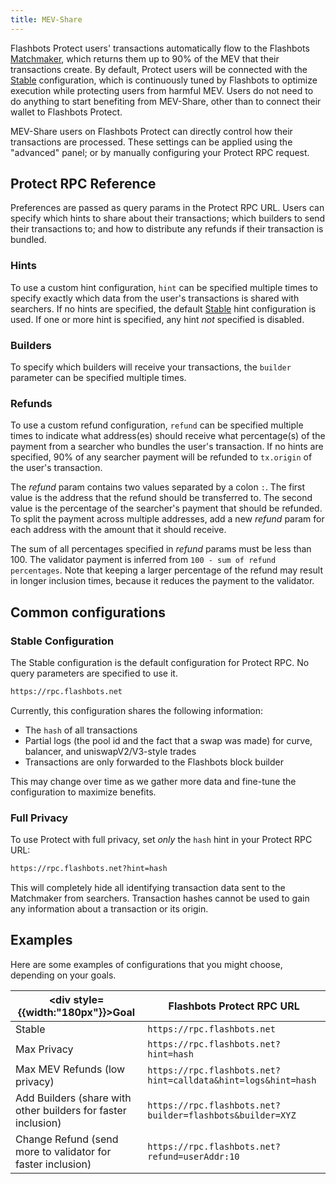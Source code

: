 ```yaml
---
title: MEV-Share
---
```



Flashbots Protect users' transactions automatically flow to the Flashbots [Matchmaker](/flashbots-mev-share/overview#what-is-a-matchmaker), which returns them up to 90% of the MEV that their transactions create. By default, Protect users will be connected with the [Stable](/flashbots-protect/rpc/mev-share#stable-configuration) configuration, which is continuously tuned by Flashbots to optimize execution while protecting users from harmful MEV. Users do not need to do anything to start benefiting from MEV-Share, other than to connect their wallet to Flashbots Protect.

MEV-Share users on Flashbots Protect can directly control how their transactions are processed. These settings can be applied using the "advanced" panel; or by manually configuring your Protect RPC request.

<ProtectButtonSelector />

## Protect RPC Reference

Preferences are passed as query params in the Protect RPC URL. Users can specify which hints to share about their transactions; which builders to send their transactions to; and how to distribute any refunds if their transaction is bundled.

### Hints

To use a custom hint configuration, `hint` can be specified multiple times to specify exactly which data from the user's transactions is shared with searchers. If no hints are specified, the default [Stable](/flashbots-protect/rpc/mev-share#stable-configuration) hint configuration is used. If one or more hint is specified, any hint _not_ specified is disabled.

<HintsTable />

### Builders

To specify which builders will receive your transactions, the `builder` parameter can be specified multiple times.

<Builders />

### Refunds

To use a custom refund configuration, `refund` can be specified multiple times to indicate what address(es) should receive what percentage(s) of the payment from a searcher who bundles the user's transaction. If no hints are specified, 90% of any searcher payment will be refunded to `tx.origin` of the user's transaction.

The _refund_ param contains two values separated by a colon `:`. The first value is the address that the refund should be transferred to. The second value is the percentage of the searcher's payment that should be refunded. To split the payment across multiple addresses, add a new _refund_ param for each address with the amount that it should receive.

The sum of all percentages specified in _refund_ params must be less than 100. The validator payment is inferred from `100 - sum of refund percentages`. Note that keeping a larger percentage of the refund may result in longer inclusion times, because it reduces the payment to the validator.

## Common configurations

### Stable Configuration

The Stable configuration is the default configuration for Protect RPC. No query parameters are specified to use it.

```txt
https://rpc.flashbots.net
```

Currently, this configuration shares the following information:
* The `hash` of all transactions
* Partial logs (the pool id and the fact that a swap was made) for curve, balancer, and uniswapV2/V3-style trades
* Transactions are only forwarded to the Flashbots block builder

This may change over time as we gather more data and fine-tune the configuration to maximize benefits.

### Full Privacy

To use Protect with full privacy, set _only_ the `hash` hint in your Protect RPC URL:

```txt
https://rpc.flashbots.net?hint=hash
```

This will completely hide all identifying transaction data sent to the Matchmaker from searchers. Transaction hashes cannot be used to gain any information about a transaction or its origin.

## Examples

Here are some examples of configurations that you might choose, depending on your goals.

| <div style={{width:"180px"}}>Goal</div>  | Flashbots Protect RPC URL |
| - | - |
| Stable | `https://rpc.flashbots.net` |
| Max Privacy | `https://rpc.flashbots.net?hint=hash` |
| Max MEV Refunds (low privacy) | `https://rpc.flashbots.net?hint=calldata&hint=logs&hint=hash` |
| Add Builders (share with other builders for faster inclusion) | `https://rpc.flashbots.net?builder=flashbots&builder=XYZ` |
| Change Refund (send more to validator for faster inclusion) | `https://rpc.flashbots.net?refund=userAddr:10` |
